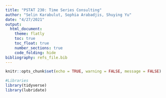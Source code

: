 ```yaml
---
title: "PSTAT 230: Time Series Consulting"
author: "Selin Karabulut, Sophia Arabadjis, Shuying Yu"
date: "4/27/2021"
output: 
  html_document:
    theme: flatly
    toc: true
    toc_float: true
    number_sections: true
    code_folding: hide
bibliography: refs_file.bib
---
```


```r
knitr::opts_chunk$set(echo = TRUE, warning = FALSE, message = FALSE)
```


```r
#Libraries
library(tidyverse)
library(lubridate)

```













